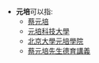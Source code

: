 *'''元培'''可以指:
**[[蔡元培|蔡元培]]
**[[元培科技大學|元培科技大學]]
**[[北京大學元培學院|北京大學元培學院]]
**[[蔡元培先生德育講義|蔡元培先生德育講義]]

{{disambig|Cat=二字中國相關消歧義}}